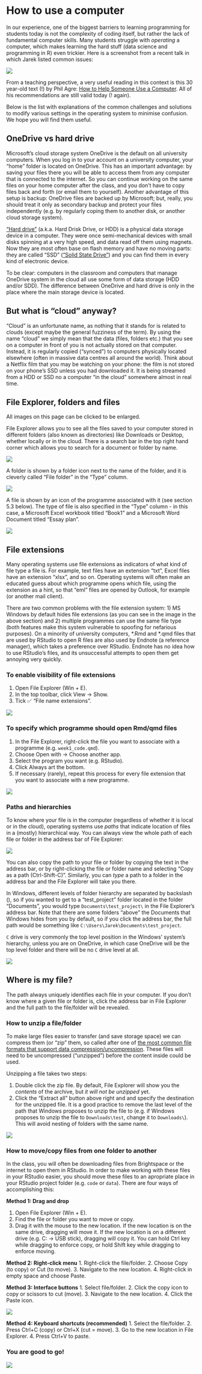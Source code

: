 # How to use a computer

In our experience, one of the biggest barriers to learning programming for students today is not the complexity of coding itself, but rather the lack of fundamental computer skills. Many students struggle with _operating_ a computer, which makes learning the hard stuff (data science and programming in R) even trickier. Here is a screenshot from a recent talk in which Jarek listed common issues:

![](images/windows_101_slide.png)

From a teaching perspective, a very useful reading in this context is this 30 year-old text (!) by Phil Agre: [How to Help Someone Use a Computer](https://www.librarian.net/stax/4965/how-to-help-someone-use-a-computer-by-phil-agre/). All of his recommendations are still valid today (! again).

Below is the list with explanations of the common challenges and solutions to modify various settings in the operating system to minimise confusion. We hope you will find them useful.

## OneDrive vs hard drive

Microsoft's cloud storage system OneDrive is the default on all university computers. When you log in to your account on a university computer, your "home" folder is located on OneDrive. This has an important advantage: by saving your files there you will be able to access them from any computer that is connected to the internet. So you can continue working on the same files on your home computer after the class, and you don't have to copy files back and forth (or email them to yourself). Another advantage of this setup is backup: OneDrive files are backed up by Microsoft; but, really, you should treat it only as secondary backup and protect your files independently (e.g. by regularly coping them to another disk, or another cloud storage system).

["Hard drive"](https://simple.wikipedia.org/wiki/Hard_disk) (a.k.a. Hard Drisk Drive, or HDD) is a physical data storage device in a computer. They were once semi-mechanical devices with small disks spinning at a very high speed, and data read off them using magnets. Now they are most often base on flash memory and have no moving parts: they are called "SSD" (["Solid State Drive"](https://simple.wikipedia.org/wiki/Solid-state_drive)) and you can find them in every kind of electronic device.

To be clear: computers in the classroom and computers that manage OneDrive system in the cloud all use some form of data storage (HDD and/or SDD). The difference between OneDrive and hard drive is only in the place where the main storage device is located.

::: {.callout-caution collapse="true"}
## But what is "cloud" anyway?

"Cloud" is an unfortunate name, as nothing that it stands for is related to clouds (except maybe the general fuzziness of the term). By using the name "cloud" we simply mean that the data (files, folders etc.) that you see on a computer in front of you is not actually stored on that computer. Instead, it is regularly copied ("synced") to computers physically located elsewhere (often in massive data centres all around the world). 
Think about a Netflix film that you may be watching on your phone: the film is not stored on your phone's SSD  unless you had downloaded it. It is being streamed from a HDD or SSD no a computer "in the cloud" somewhere almost in real time.
:::

## File Explorer, folders and files

:::  callout-tip
All images on this page can be clicked to be enlarged.
:::

File Explorer allows you to see all the files saved to your computer stored in different folders (also known as directories) like Downloads or Desktop, whether locally or in the cloud. There is a search bar in the top right hand corner which allows you to search for a document or folder by name.

![](images/Screenshot%202025-01-27%20141717.png){.lightbox}

A folder is shown by a folder icon next to the name of the folder, and it is cleverly called "File folder" in the "Type" column.

![](images/Screenshot%202025-01-27%20142022.png){.lightbox}

A file is shown by an icon of the programme associated with it (see section 5.3 below). The type of file is also specified in the "Type" column - in this case, a Microsoft Excel workbook titled "Book1" and a Microsoft Word Document titled "Essay plan".

![](images/Screenshot%202025-01-27%20142052.png){.lightbox}

## File extensions

Many operating systems use file extensions as indicators of what kind of file type a file is. For example, text files have an extension "txt", Excel files have an extension "xlsx", and so on. Operating systems will often make an educated guess about which programme opens which file, using the extension as a hint, so that "eml" files are opened by Outlook, for example (or another mail client).

There are two common problems with the file extension system: 1) MS Windows by default hides file extensions (as you can see in the image in the above section) and 2) multiple programmes can use the same file type (both features make this system vulnerable to spoofing for nefarious purposes). On a minority of university computers, \*.Rmd and \*.qmd files that are used by RStudio to open R files are also used by Endnote (a reference manager), which takes a preference over RStudio. Endnote has no idea how to use RStudio's files, and its unsuccessful attempts to open them get annoying very quickly.

### To enable visibility of file extensions

1. Open File Explorer (Win + E).
2. In the top toolbar, click View → Show.
3. Tick ✅ "File name extensions".

![](gifs/make_extensions_visible.gif){.lightbox}

### To specify which programme should open Rmd/qmd files

1. In the File Explorer, right-click the file you want to associate with a programme (e.g. `week1_code.qmd`).
2. Choose Open with → Choose another app.
3. Select the program you want (e.g. RStudio).
4. Click Always art the bottom.
5. If necessary (rarely), repeat this process for every file extension that you want to associate with a new programme.

![](gifs/associate_files.gif){.lightbox}

### Paths and hierarchies

To know where your file is in the computer (regardless of whether it is local or in the cloud), operating systems use _paths_ that indicate location of files in a (mostly) hierarchical way. You can always view the whole path of each file or folder in the address bar of File Explorer:

![](images/Screenshot%202025-02-05%20141435.png){.lightbox}

You can also copy the path to your file or folder by copying the text in the address bar, or by right-clicking the file or folder name and selecting "Copy as a path (Ctrl-Shift-C)". Similarly, you can _type_ a path to a folder in the address bar and the File Explorer will take you there. 

In Windows, different levels of folder hierarchy are separated by backslash (\), so if you wanted to get to a "test_project" folder located in the folder "Documents", you would type `Documents\test_project\` in the File Explorer's address bar. Note that there are some folders "above" the Documents that Windows hides from you by default, so if you click the address bar, the full path would be something like `C:\Users\Jarek\Documents\test_project`. 

`C` drive is very commonly the top level position in the Windows' system's hierarchy, unless you are on OneDrive, in which case OneDrive will be the top level folder and there will be no `C` drive level at all.

![](gifs/paths_address_bar.gif){.lightbox}

::: callout-tip
## Where is my file?
The path always uniquely identifies each file in your computer. If you don't know where a given file or folder is, click the address bar in File Explorer and the full path to the file/folder will be revealed.
:::

### How to unzip a file/folder

To make large files easier to transfer (and save storage space) we can compress them (or "zip" them, so called after one of [the most common file formats that support data compression/uncompression](https://simple.wikipedia.org/wiki/ZIP_(file_format)). These files will need to be uncompressed ("unzipped") before the content inside could be used. 

Unzipping a file takes two steps:

1. Double click the zip file. By default, File Explorer will show you the _contents_ of the archive, but _it will not be unzipped_ yet. 
2. Click the "Extract all" button above right and and specify the destination for the unzipped file. It is a good practice to remove the last level of the path that Windows proposes to unzip the file to (e.g. if Windows proposes to unzip the file to `Downloads\test`, change it to `Downloads\`). This will avoid nesting of folders with the same name.

![](gifs/unzipping.gif){.lightbox}

### How to move/copy files from one folder to another

In the class, you will often be downloading files from Brightspace or the internet to open them in RStudio. In order to make working with these files in your RStudio easier, you should move these files to an apropriate place in your RStudio project folder (e.g. `code` or `data`). There are four ways of accomplishing this:

**Method 1: Drag and drop**

1. Open File Explorer (Win + E).
2. Find the file or folder you want to move or copy.
3. Drag it with the mouse to the new location. If the new location is on the same drive, dragging will move it. If the new location is on a different drive (e.g. C: → USB stick), dragging will copy it. You can hold Ctrl key while dragging to enforce copy, or hold Shift key while dragging to enforce moving.

**Method 2: Right-click menu**
1. Right-click the file/folder.
2. Choose Copy (to copy) or Cut (to move).
3. Navigate to the new location.
4. Right-click in empty space and choose Paste.

**Method 3: Interface buttons**
1. Select file/folder.
2. Click the copy icon to copy or scissors to cut (move).
3. Navigate to the new location.
4. Click the Paste icon.

![](gifs/copy_paste_move.gif){.lightbox}

**Method 4: Keyboard shortcuts (recommended)**
1. Select the file/folder.
2. Press Ctrl+C (copy) or Ctrl+X (cut = move).
3. Go to the new location in File Explorer.
4. Press Ctrl+V to paste.

### You are good to go!

![](gifs/iga_yay.gif){.lightbox}